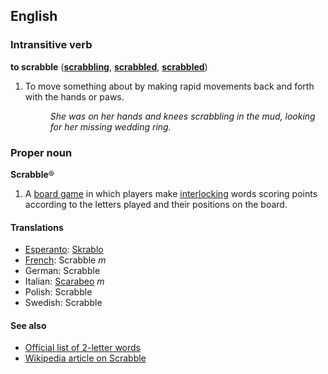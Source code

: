 ==English==
===Intransitive verb===
'''to scrabble''' ('''[[scrabbling]]''', '''[[scrabbled]]''', '''[[scrabbled]]''')

#To move something about by making rapid movements back and forth with the hands or paws.
#:''She was on her hands and knees scrabbling in the mud, looking for her missing wedding ring.''

===Proper noun===
'''Scrabble'''&reg;

#A [[board game]] in which players make [[interlock]]ing words scoring points according to the letters played and their positions on the board.

====Translations====
*[[Esperanto]]: [[Skrablo]]
*[[French]]: Scrabble ''m''
*German: Scrabble
*Italian: [[Scarabeo]] ''m''
*Polish: Scrabble
*Swedish: Scrabble

====See also====
*[[Wiktionary:Official Scrabble 2-letter words|Official list of 2-letter words]]
*[[w:en:Scrabble|Wikipedia article on Scrabble]]